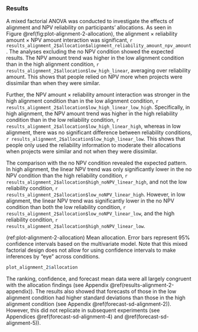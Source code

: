 ### Results

A mixed factorial ANOVA was conducted to investigate the effects of alignment
and NPV reliability on participants’ allocations. As seen in
Figure \@ref(fig:plot-alignment-2-allocation), the alignment $\times$
reliability amount $\times$ NPV amount interaction was significant,
`r results_alignment_2$allocation$alignment_reliability_amount_npv_amount`. The
analyses excluding the no NPV condition showed the expected results. The NPV
amount trend was higher in the low alignment condition than in the high
alignment condition, `r results_alignment_2$allocation$low_high_linear`,
averaging over reliability amount. This shows that people relied on NPV more
when projects were dissimilar than when they were similar.

Further, the NPV amount $\times$ reliability amount interaction was
stronger in the high alignment condition than in the low alignment condition,
`r results_alignment_2$allocation$low_high_linear_low_high`. Specifically, in
high alignment, the NPV amount trend was higher in the high reliability
condition than in the low reliability condition,
`r results_alignment_2$allocation$low_high_linear_high`, whereas in low
alignment, there was no significant difference between reliability conditions,
`r results_alignment_2$allocation$low_high_linear_low`. This shows that people
only used the reliability information to moderate their allocations when
projects were similar and not when they were dissimilar.

The comparison with the no NPV condition revealed the expected pattern. In high
alignment, the linear NPV trend was only significantly lower in the no NPV
condition than the high reliability condition,
`r results_alignment_2$allocation$high_noNPV_linear_high`, and not the low
reliability condition, `r results_alignment_2$allocation$low_noNPV_linear_high`.
However, in low alignment, the linear NPV trend was significantly lower in the
no NPV condition than both the low reliability condition,
`r results_alignment_2$allocation$low_noNPV_linear_low`, and the high
reliability condition, `r results_alignment_2$allocation$high_noNPV_linear_low`.

(ref:plot-alignment-2-allocation) Mean allocation. Error bars represent 95% confidence intervals based on the multivariate model. Note that this mixed factorial design does not allow for using confidence intervals to make inferences by "eye" across conditions.

```r
plot_alignment_2$allocation
```

The ranking, confidence, and forecast mean data were all largely congruent with
the allocation findings (see Appendix \@ref(results-alignment-2-appendix)). The
results also showed that forecasts of those in the low alignment condition had
higher standard deviations than those in the high alignment condition (see
Appendix \@ref(forecast-sd-alignment-2)). However, this did not replicate in
subsequent experiments (see Appendices \@ref(forecast-sd-alignment-4)
and \@ref(forecast-sd-alignment-5)).

